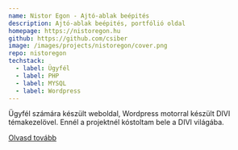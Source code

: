 ```yaml
---
name: Nistor Egon - Ajtó-ablak beépités
description: Ajtó-ablak beépités, portfólió oldal
homepage: https://nistoregon.hu
github: https://github.com/csiber
image: /images/projects/nistoregon/cover.png
repo: nistoregon
techstack:
  - label: Ügyfél
  - label: PHP
  - label: MYSQL
  - label: Wordpress
---
```


Ügyfél számára készült weboldal, Wordpress motorral készült DIVI témakezelövel. Ennél a projektnél kóstoltam bele a DIVI világába.

[Olvasd tovább](/about)
